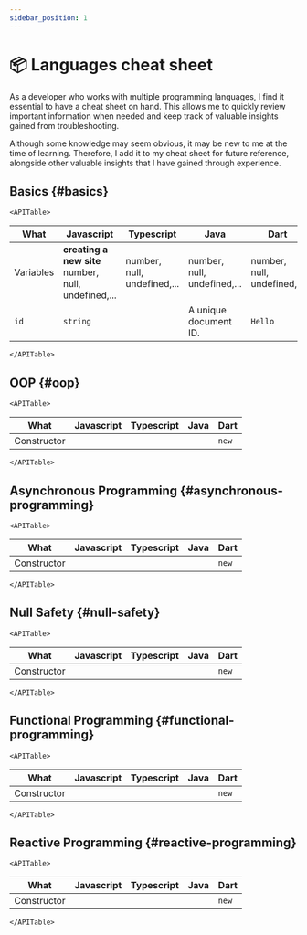 ```yaml
---
sidebar_position: 1
---
```


# 📦 Languages cheat sheet


As a developer who works with multiple programming languages, I find it essential to have a cheat sheet on hand. This allows me to quickly review important information when needed and keep track of valuable insights gained from troubleshooting.

Although some knowledge may seem obvious, it may be new to me at the time of learning. Therefore, I add it to my cheat sheet for future reference, alongside other valuable insights that I have gained through experience.

## Basics {#basics}

```mdx-code-block
<APITable>
```

| What      | Javascript                                          | Typescript                  | Java                        | Dart                        |
| --------- | --------------------------------------------------- | --------------------------- | --------------------------- | --------------------------- |
| Variables | **creating a new site** number, null, undefined,... | number, null, undefined,... | number, null, undefined,... | number, null, undefined,... |
| `id`      | `string`                                            |                             | A unique document ID.       | `Hello`                     |

```mdx-code-block
</APITable>
```

## OOP {#oop}

```mdx-code-block
<APITable>
```

| What        | Javascript | Typescript | Java | Dart  |
| ----------- | ---------- | ---------- | ---- | ----- |
| Constructor |            |            |      | `new` |

```mdx-code-block
</APITable>
```

## Asynchronous Programming {#asynchronous-programming}

```mdx-code-block
<APITable>
```

| What        | Javascript | Typescript | Java | Dart  |
| ----------- | ---------- | ---------- | ---- | ----- |
| Constructor |            |            |      | `new` |

```mdx-code-block
</APITable>
```

## Null Safety {#null-safety}

```mdx-code-block
<APITable>
```

| What        | Javascript | Typescript | Java | Dart  |
| ----------- | ---------- | ---------- | ---- | ----- |
| Constructor |            |            |      | `new` |

```mdx-code-block
</APITable>
```

## Functional Programming {#functional-programming}

```mdx-code-block
<APITable>
```

| What        | Javascript | Typescript | Java | Dart  |
| ----------- | ---------- | ---------- | ---- | ----- |
| Constructor |            |            |      | `new` |

```mdx-code-block
</APITable>
```

## Reactive Programming {#reactive-programming}

```mdx-code-block
<APITable>
```

| What        | Javascript | Typescript | Java | Dart  |
| ----------- | ---------- | ---------- | ---- | ----- |
| Constructor |            |            |      | `new` |

```mdx-code-block
</APITable>
```
